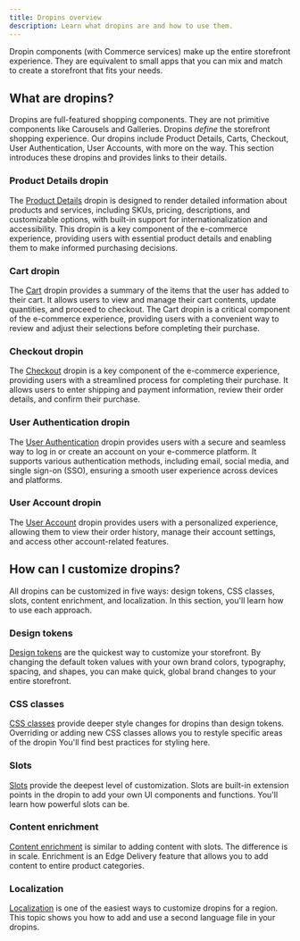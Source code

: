 ```yaml
---
title: Dropins overview
description: Learn what dropins are and how to use them.
---
```



Dropin components (with Commerce services) make up the entire storefront experience. They are equivalent to small apps that you can mix and match to create a storefront that fits your needs.

## What are dropins?

Dropins are full-featured shopping components. They are not primitive components like Carousels and Galleries. Dropins _define_ the storefront shopping experience. Our dropins include Product Details, Carts, Checkout, User Authentication, User Accounts, with more on the way. This section introduces these dropins and provides links to their details.

### Product Details dropin

<Badge text="Ready for adoption" variant="note" size="small" /> The [Product
Details](/dropins/product-details/) dropin is designed to render detailed information about products
and services, including SKUs, pricing, descriptions, and customizable options, with built-in support
for internationalization and accessibility. This dropin is a key component of the e-commerce
experience, providing users with essential product details and enabling them to make informed
purchasing decisions.

### Cart dropin

<Badge text="Ready for VIPs" variant="success" size="small" /> The [Cart](/dropins/cart/) dropin
provides a summary of the items that the user has added to their cart. It allows users to view and
manage their cart contents, update quantities, and proceed to checkout. The Cart dropin is a
critical component of the e-commerce experience, providing users with a convenient way to review and
adjust their selections before completing their purchase.

### Checkout dropin

<Badge text="Ready for VIPs" variant="success" size="small" /> The [Checkout](/dropins/checkout/)
dropin is a key component of the e-commerce experience, providing users with a streamlined process
for completing their purchase. It allows users to enter shipping and payment information, review
their order details, and confirm their purchase.

### User Authentication dropin

<Badge text="Ready for VIPs" variant="success" size="small" /> The [User
Authentication](/dropins/user-auth/) dropin provides users with a secure and seamless way to log in
or create an account on your e-commerce platform. It supports various authentication methods,
including email, social media, and single sign-on (SSO), ensuring a smooth user experience across
devices and platforms.

### User Account dropin

<Badge text="In Development" variant="danger" /> The [User Account](/dropins/user-account/) dropin
provides users with a personalized experience, allowing them to view their order history, manage
their account settings, and access other account-related features.

## How can I customize dropins?

All dropins can be customized in five ways: design tokens, CSS classes, slots, content enrichment, and localization. In this section, you'll learn how to use each approach.

### Design tokens

[Design tokens](/dropins/all/branding/) are the quickest way to customize your storefront. By changing the default token values with your own brand colors, typography, spacing, and shapes, you can make quick, global brand changes to your entire storefront.

### CSS classes

[CSS classes](/dropins/all/styling/) provide deeper style changes for dropins than design tokens. Overriding or adding new CSS classes allows you to restyle specific areas of the dropin You'll find best practices for styling here.

### Slots

[Slots](/dropins/all/extending/) provide the deepest level of customization. Slots are built-in extension points in the dropin to add your own UI components and functions. You'll learn how powerful slots can be.

### Content enrichment

[Content enrichment](/dropins/all/extending/) is similar to adding content with slots. The difference is in scale. Enrichment is an Edge Delivery feature that allows you to add content to entire product categories.

### Localization

[Localization](/dropins/all/localizing/) is one of the easiest ways to customize dropins for a region. This topic shows you how to add and use a second language file in your dropins.
